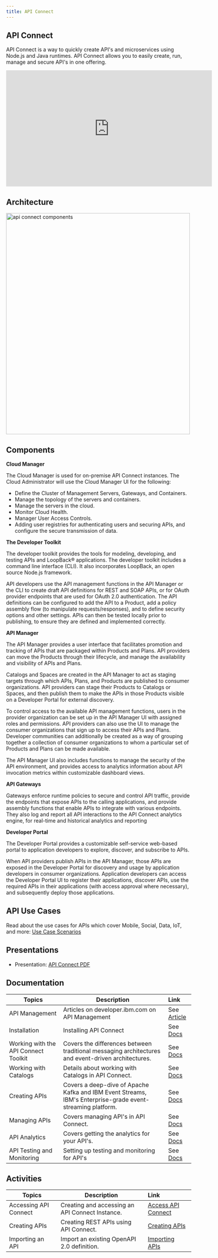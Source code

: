 ```yaml
---
title: API Connect
---
```


## API Connect

API Connect is a way to quickly create API's and microservices using Node.js and Java runtimes. API Connect allows you to easily create, run, manage and secure API's in one offering.  

<iframe width="560" height="315" src="https://www.youtube.com/embed/qE6Waf0zaP4" frameborder="0" allow="accelerometer; autoplay; encrypted-media; gyroscope; picture-in-picture" allowfullscreen></iframe>


## Architecture

<img src="./images/api-connect-components.jpg" alt="api connect components" width="500" height="600"></img>

## Components

**Cloud Manager**

The Cloud Manager is used for on-premise API Connect instances.  The Cloud Administrator will use the Cloud Manager UI for the following:

* Define the Cluster of Management Servers, Gateways, and Containers.
* Manage the topology of the servers and containers.
* Manage the servers in the cloud.
* Monitor Cloud Health.
* Manager User Access Controls.
* Adding user registries for authenticating users and securing APIs, and configure the secure transmission of data.

**The Developer Toolkit**

The developer toolkit provides the tools for modeling, developing, and testing APIs and LoopBack® applications. The developer toolkit includes a command line interface (CLI). It also incorporates LoopBack, an open source Node.js framework.

API developers use the API management functions in the API Manager or the CLI to create draft API definitions for REST and SOAP APIs, or for OAuth provider endpoints that are used for OAuth 2.0 authentication. The API definitions can be configured to add the API to a Product, add a policy assembly flow (to manipulate requests/responses), and to define security options and other settings. APIs can then be tested locally prior to publishing, to ensure they are defined and implemented correctly.

**API Manager**

The API Manager provides a user interface that facilitates promotion and tracking of APIs that are packaged within Products and Plans. API providers can move the Products through their lifecycle, and manage the availability and visibility of APIs and Plans.

Catalogs and Spaces are created in the API Manager to act as staging targets through which APIs, Plans, and Products are published to consumer organizations. API providers can stage their Products to Catalogs or Spaces, and then publish them to make the APIs in those Products visible on a Developer Portal for external discovery.

To control access to the available API management functions, users in the provider organization can be set up in the API Manager UI with assigned roles and permissions. API providers can also use the UI to manage the consumer organizations that sign up to access their APIs and Plans. Developer communities can additionally be created as a way of grouping together a collection of consumer organizations to whom a particular set of Products and Plans can be made available.

The API Manager UI also includes functions to manage the security of the API environment, and provides access to analytics information about API invocation metrics within customizable dashboard views.

**API Gateways**

Gateways enforce runtime policies to secure and control API traffic, provide the endpoints that expose APIs to the calling applications, and provide assembly functions that enable APIs to integrate with various endpoints. They also log and report all API interactions to the API Connect analytics engine, for real-time and historical analytics and reporting

**Developer Portal**

The Developer Portal provides a customizable self-service web-based portal to application developers to explore, discover, and subscribe to APIs.

When API providers publish APIs in the API Manager, those APIs are exposed in the Developer Portal for discovery and usage by application developers in consumer organizations. Application developers can access the Developer Portal UI to register their applications, discover APIs, use the required APIs in their applications (with access approval where necessary), and subsequently deploy those applications.

## API Use Cases

Read about the use cases for APIs which cover Mobile, Social, Data, IoT, and more: [Use Case Scenarios](https://developer.ibm.com/apiconnect/2017/07/20/api-economy-4-business-drivers-7-use-case-categories-series-overview/)


## Presentations

- Presentation: [API Connect PDF](/slides/201-API-Connect.pdf)

## Documentation

| Topics                            | Description         | Link        |
| --------------------------------| ------------------  |:----------- |
| API Management | Articles on developer.ibm.com on API Management | See [Article](https://developer.ibm.com/articles/category/api/page/2/?fa=date%3ADESC&fb) |
| Installation | Installing API Connect | See [Docs](https://www.ibm.com/support/knowledgecenter/SSMNED_5.0.0/com.ibm.apic.install.doc/overview_installing_apimgmt.html) |
| Working with the API Connect Toolkit | Covers the differences between traditional messaging architectures and event-driven architectures. | See [Docs](https://www.ibm.com/support/knowledgecenter/SSMNED_5.0.0/com.ibm.apic.toolkit.doc/capim_cli_working_with.html) |
| Working with Catalogs | Details about working with Catalogs in API Connect. | See [Docs](https://www.ibm.com/support/knowledgecenter/SSMNED_5.0.0/com.ibm.apic.apionprem.doc/conref_working_with_env.html) |
| Creating APIs | Covers a deep-dive of Apache Kafka and IBM Event Streams, IBM's Enterprise-grade event-streaming platform. | See [Docs](https://www.ibm.com/support/knowledgecenter/SSMNED_5.0.0/com.ibm.apic.apionprem.doc/task_apionprem_creating_apis_apimgr.html) |
| Managing APIs | Covers managing API's in API Connect. | See [Docs](https://www.ibm.com/support/knowledgecenter/SSMNED_5.0.0/com.ibm.apic.apionprem.doc/APIonPrem_gettingstarted.html) |
| API Analytics| Covers getting the analytics for your API's. | See [Docs](https://www.ibm.com/support/knowledgecenter/SSMNED_5.0.0/com.ibm.apic.apionprem.doc/capim_analytics_apianalytics.html) |
| API Testing and Monitoring| Setting up testing and monitoring for API's | See [Docs](https://ibm-apiconnect.github.io/test-and-monitor/) 

## Activities

| Topics                            | Description         | Link        |
| --------------------------------| ------------------  |:----------- |
| Accessing API Connect | Creating and accessing an API Connect Instance. | [Access API Connect](./activities/accessAPI) |
| Creating APIs | Creating REST APIs using API Connect. | [Creating APIs](./activities/creatingAPIs) |
| Importing an API | Import an existing OpenAPI 2.0 definition. | [Importing APIs](./activities/importingAPIs) |
